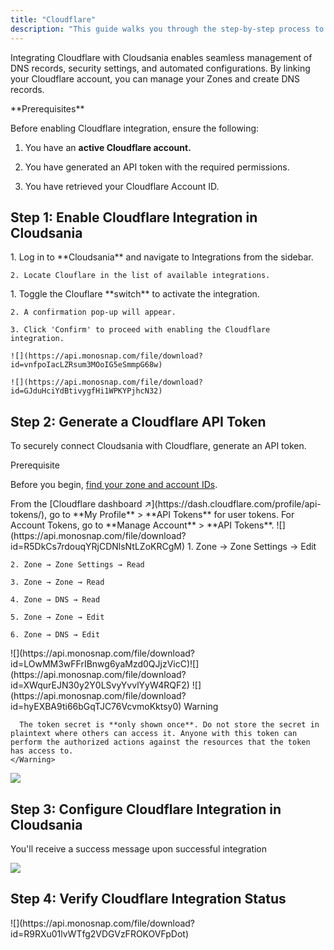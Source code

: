 ```yaml
---
title: "Cloudflare"
description: "This guide walks you through the step-by-step process to enable Cloudflare Integration in Cloudsania."
---
```


Integrating Cloudflare with Cloudsania enables seamless management of DNS records, security settings, and automated configurations. By linking your Cloudflare account, you can manage your Zones and create DNS records.

<Note>
  **Prerequisites**

  Before enabling Cloudflare integration, ensure the following:

  1. You have an **active Cloudflare account.**

  2. You have generated an API token with the required permissions.

  3. You have retrieved your Cloudflare Account ID.
</Note>

## <Icon icon="cloud-arrow-down" color="orange" iconType="solid" size={30} /> **Step 1: Enable Cloudflare Integration in Cloudsania**

<Steps>
  <Step title="Navigate to the Integrations Page">
    1. Log in to **Cloudsania** and navigate to Integrations from the sidebar.

    2. Locate Clouflare in the list of available integrations.
  </Step>

  <Step title="Enable the Github Integration">
    1. Toggle the Clouflare **switch** to activate the integration.

    2. A confirmation pop-up will appear.

    3. Click 'Confirm' to proceed with enabling the Cloudflare integration.

    ![](https://api.monosnap.com/file/download?id=vnfpoIacLZRsum3MOoIG5eSmmpG68w)

    ![](https://api.monosnap.com/file/download?id=GJduHciYdBtivygfHi1WPKYPjhcN32)
  </Step>
</Steps>

## &#x20;<Icon icon="cloud-arrow-down" color="orange" size="30" iconType="solid" /> **Step 2:** Generate a Cloudflare API Token

To securely connect Cloudsania with Cloudflare, generate an API token.

<Note>
  Prerequisite

  Before you begin, [find your zone and account IDs](https://developers.cloudflare.com/fundamentals/setup/find-account-and-zone-ids/).
</Note>

<Steps>
  <Step title="Log in to your Cloudflare Dashboard.">
    From the [Cloudflare dashboard ↗](https://dash.cloudflare.com/profile/api-tokens/), go to **My Profile** > **API Tokens** for user tokens. For Account Tokens, go to **Manage Account** > **API Tokens**.
  </Step>

  <Step title="Click Create Token and select Custom Token.">
    ![](https://api.monosnap.com/file/download?id=R5DkCs7rdouqYRjCDNlsNtLZoKRCgM)
  </Step>

  <Step title="Set the Token Name (e.g., &#x22;Cloudsania API Token&#x22;)." />

  <Step title="Add the following permissions:">
    1. Zone → Zone Settings → Edit

    2. Zone → Zone Settings → Read

    3. Zone → Zone → Read

    4. Zone → DNS → Read

    5. Zone → Zone → Edit

    6. Zone → DNS → Edit
  </Step>

  <Step title="Under Zone Resources, select Include All Zones." />

  <Step title="(Optional) Restrict how the token is used in the Client IP Address Filtering and TTL (time to live) fields." />

  <Step title="Select Continue to summary.">
    ![](https://api.monosnap.com/file/download?id=LOwMM3wFFrIBnwg6yaMzd0QJjzVicC)![](https://api.monosnap.com/file/download?id=XWqurEJN30y2Y0LSvyYvvlYyW4RQF2)
  </Step>

  <Step title="Review the token summary. Select Edit token to make adjustments. You can also edit a token after creation." />

  <Step title="Select Create Token to generate the token's secret.">
    ![](https://api.monosnap.com/file/download?id=hyEXBA9ti66bGqTJC76VcvmoKktsy0)
  </Step>

  <Step title="Copy the secret to a secure place.">
    <Warning>
      Warning

      The token secret is **only shown once**. Do not store the secret in plaintext where others can access it. Anyone with this token can perform the authorized actions against the resources that the token has access to.
    </Warning>
  </Step>
</Steps>

![](https://api.monosnap.com/file/download?id=apirL2P3aZX2C37XIYCfrDjAG5zDmn)

## <Icon icon="cloud-arrow-down" color="orange" size="30" iconType="solid" /> **Step 3: Configure Cloudflare Integration in Cloudsania**

<Steps>
  <Step title="Navigate to Integrations > Cloudflare > Setup Cloudflare Integration" />

  <Step title="Enter your Cloudflare Account ID">

  </Step>

  <Step title="Paste the copied Cloudflare API Key" />

  <Step title="Click 'Verify' to authenticate the connection">
    You'll receive a success message upon successful integration
  </Step>
</Steps>

![](https://api.monosnap.com/file/download?id=jHNvcp7EzlydF4I7hIuHOHFCbVTFsh)

## <Icon icon="cloud-arrow-down" color="orange" size="30" iconType="solid" /> **Step 4: Verify Cloudflare Integration Status**

<Steps>
  <Step title="Once verification is successful, Cloudsania will confirm the integration." />

  <Step title="The Cloudflare Integration Toggle will turn ON, indicating a successful setup.">
    ![](https://api.monosnap.com/file/download?id=R9RXu01lvWTfg2VDGVzFROKOVFpDot)
  </Step>
</Steps>
